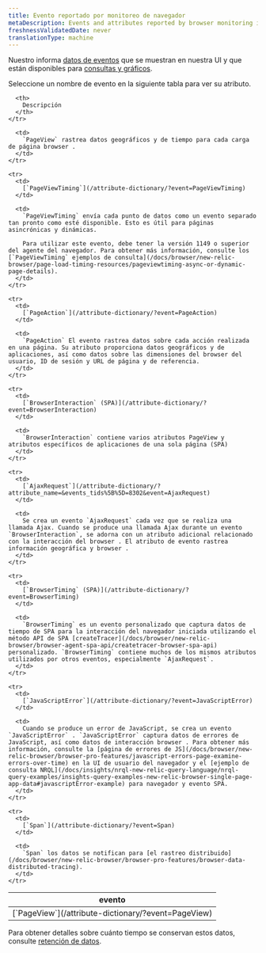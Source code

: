 ```yaml
---
title: Evento reportado por monitoreo de navegador
metaDescription: Events and attributes reported by browser monitoring in New Relic.
freshnessValidatedDate: never
translationType: machine
---
```


Nuestro [<InlinePopover type="browser"/>](/docs/browser/browser-monitoring/getting-started/introduction-browser-monitoring)informa [datos de eventos](/docs/using-new-relic/data/understand-data/new-relic-data-types#event-data) que se muestran en nuestra UI y que están disponibles para [consultas y gráficos](/docs/using-new-relic/data/understand-data/query-new-relic-data).

Seleccione un nombre de evento en la siguiente tabla para ver su atributo.

<table>
  <thead>
    <tr>
      <th style={{ width: "250px" }}>
        evento
      </th>

      <th>
        Descripción
      </th>
    </tr>
  </thead>

  <tbody>
    <tr>
      <td>
        [`PageView`](/attribute-dictionary/?event=PageView)
      </td>

      <td>
        `PageView` rastrea datos geográficos y de tiempo para cada carga de página browser .
      </td>
    </tr>

    <tr>
      <td>
        [`PageViewTiming`](/attribute-dictionary/?event=PageViewTiming)
      </td>

      <td>
        `PageViewTiming` envía cada punto de datos como un evento separado tan pronto como esté disponible. Esto es útil para páginas asincrónicas y dinámicas.

        Para utilizar este evento, debe tener la versión 1149 o superior del agente del navegador. Para obtener más información, consulte los [`PageViewTiming` ejemplos de consulta](/docs/browser/new-relic-browser/page-load-timing-resources/pageviewtiming-async-or-dynamic-page-details).
      </td>
    </tr>

    <tr>
      <td>
        [`PageAction`](/attribute-dictionary/?event=PageAction)
      </td>

      <td>
        `PageAction` El evento rastrea datos sobre cada acción realizada en una página. Su atributo proporciona datos geográficos y de aplicaciones, así como datos sobre las dimensiones del browser del usuario, ID de sesión y URL de página y de referencia.
      </td>
    </tr>

    <tr>
      <td>
        [`BrowserInteraction` (SPA)](/attribute-dictionary/?event=BrowserInteraction)
      </td>

      <td>
        `BrowserInteraction` contiene varios atributos PageView y atributos específicos de aplicaciones de una sola página (SPA)
      </td>
    </tr>

    <tr>
      <td>
        [`AjaxRequest`](/attribute-dictionary/?attribute_name=&events_tids%5B%5D=8302&event=AjaxRequest)
      </td>

      <td>
        Se crea un evento `AjaxRequest` cada vez que se realiza una llamada Ajax. Cuando se produce una llamada Ajax durante un evento `BrowserInteraction`, se adorna con un atributo adicional relacionado con la interacción del browser . El atributo de evento rastrea información geográfica y browser .
      </td>
    </tr>

    <tr>
      <td>
        [`BrowserTiming` (SPA)](/attribute-dictionary/?event=BrowserTiming)
      </td>

      <td>
        `BrowserTiming` es un evento personalizado que captura datos de tiempo de SPA para la interacción del navegador iniciada utilizando el método API de SPA [createTracer](/docs/browser/new-relic-browser/browser-agent-spa-api/createtracer-browser-spa-api) personalizado. `BrowserTiming` contiene muchos de los mismos atributos utilizados por otros eventos, especialmente `AjaxRequest`.
      </td>
    </tr>

    <tr>
      <td>
        [`JavaScriptError`](/attribute-dictionary/?event=JavaScriptError)
      </td>

      <td>
        Cuando se produce un error de JavaScript, se crea un evento `JavaScriptError` . `JavaScriptError` captura datos de errores de JavaScript, así como datos de interacción browser . Para obtener más información, consulte la [página de errores de JS](/docs/browser/new-relic-browser/browser-pro-features/javascript-errors-page-examine-errors-over-time) en la UI de usuario del navegador y el [ejemplo de consulta NRQL](/docs/insights/nrql-new-relic-query-language/nrql-query-examples/insights-query-examples-new-relic-browser-single-page-app-data#javascriptError-example) para navegador y evento SPA.
      </td>
    </tr>

    <tr>
      <td>
        [`Span`](/attribute-dictionary/?event=Span)
      </td>

      <td>
        `Span` los datos se notifican para [el rastreo distribuido](/docs/browser/new-relic-browser/browser-pro-features/browser-data-distributed-tracing).
      </td>
    </tr>
  </tbody>
</table>

Para obtener detalles sobre cuánto tiempo se conservan estos datos, consulte [retención de datos](/docs/data-apis/manage-data/manage-data-retention).

